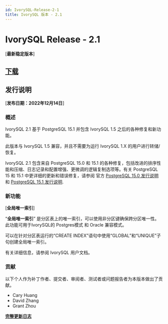 ```yaml
---
id: IvorySQL-Release-2-1
title: IvorySQL 版本 - 2.1
---
```


# IvorySQL Release - 2.1
[**最新稳定版本**]

## [**下载**](https://github.com/IvorySQL/IvorySQL/releases/tag/Ivory_REL_2_1)

## 发行说明
[**发布日期：2022年12月14日**]

### 概述

IvorySQL 2.1 基于 PostgreSQL 15.1 并包含 IvorySQL 1.5 之后的各种修复和新功能。

此版本与 IvorySQL 1.5 兼容，并且不需要为运行 IvorySQL 1.X 的用户进行转储/恢复。

IvorySQL 2.1 包含来自 PostgreSQL 15.0 和 15.1 的各种修复，包括改进的排序性能和压缩、日志记录和配置增强、更微调的逻辑复制选项等。有关 PostgreSQL 15 和 15.1 中更详细的更新和错误修复，请参阅 官方 [PostgreSQL 15.0 发行说明](https://www.postgresql.org/docs/release/15.0/) 和 [PostgreSQL 15.1 发行说明](https://www.postgresql.org/docs/release/15.1/).

### 新功能
[**全局唯一索引**]

“**全局唯一索引**” 是分区表上的唯一索引，可以使用非分区键确保跨分区唯一性。
此功能可用于IvorySQL的 Postgres模式 和 Oracle 兼容模式。

可以在针对分区表运行的“CREATE INDEX”语句中使用“GLOBAL”和“UNIQUE”子句创建全局唯一索引。

有关详细信息，请参阅 IvorySQL 用户文档。

### 贡献
以下个人作为补丁作者、提交者、审阅者、测试者或问题报告者为本版本做出了贡献。
- Cary Huang
- David Zhang
- Grant Zhou

**[完整更新日志](https://github.com/IvorySQL/IvorySQL/commits/Ivory_REL_2_1)**

